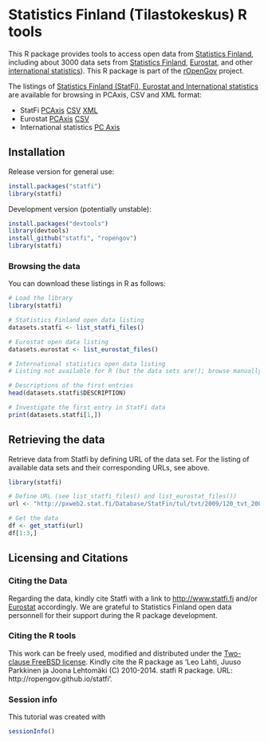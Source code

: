 <!--
%\VignetteEngine{knitr}
%\VignetteIndexEntry{An R Markdown Vignette made with knitr}
-->

Statistics Finland (Tilastokeskus) R tools
===========

This R package provides tools to access open data from [Statistics
Finland](http://www.stat.fi/tup/tilastotietokannat/index_fi.html),
including about 3000 data sets from [Statistics
Finland](http://www.stat.fi/org/lainsaadanto/avoin_data.html),
[Eurostat](http://pxweb2.stat.fi/Database/Eurostat/databasetree_fi.asp),
and other [international
statistics](http://pxweb2.stat.fi/Database/Kansainvalisen_tiedon_tietokanta/databasetree_fi.asp)). This R package is part of the [rOpenGov](http://ropengov.github.io)
project.

The listings of [Statistics Finland (StatFi), Eurostat and
International
statistics](http://www.stat.fi/org/lainsaadanto/avoin_data.html) are
available for browsing in PCAxis, CSV and XML format:

 * StatFi [PCAxis](http://pxweb2.stat.fi/database/StatFin/databasetree_fi.asp) [CSV](http://pxweb2.stat.fi/database/StatFin/StatFin_rap_csv.csv) [XML](http://pxweb2.stat.fi/database/StatFin/StatFin_rap_xml.csv)  
 * Eurostat [PCAxis](http://pxweb2.stat.fi/Database/Eurostat/databasetree_fi.asp) [CSV](http://pxweb2.stat.fi/database/StatFin/StatFin_rap.csv)  
 * International statistics [PC Axis](http://pxweb2.stat.fi/Database/Kansainvalisen_tiedon_tietokanta/databasetree_fi.asp)


## Installation

Release version for general use:

```r
install.packages("statfi")
library(statfi)
```

Development version (potentially unstable):

```r
install.packages("devtools")
library(devtools)
install_github("statfi", "ropengov")
library(statfi)
```


### Browsing the data

You can download these listings in R as follows:

```r
# Load the library
library(statfi)

# Statistics Finland open data listing
datasets.statfi <- list_statfi_files()

# Eurostat open data listing
datasets.eurostat <- list_eurostat_files()

# International statistics open data listing
# Listing not available for R (but the data sets are!); browse manually at: http://pxweb2.stat.fi/Database/Kansainvalisen_tiedon_tietokanta/databasetree_fi.asp

# Descriptions of the first entries
head(datasets.statfi$DESCRIPTION)

# Investigate the first entry in StatFi data
print(datasets.statfi[1,])
```

## Retrieving the data

Retrieve data from Statfi by defining URL of the data set. For the
listing of available data sets and their corresponding URLs, see
above.

```r
library(statfi)

# Define URL (see list_statfi_files() and list_eurostat_files())
url <- "http://pxweb2.stat.fi/Database/StatFin/tul/tvt/2009/120_tvt_2009_2011-02-18_tau_112_fi.px"

# Get the data
df <- get_statfi(url)
df[1:3,]
```


## Licensing and Citations

### Citing the Data

Regarding the data, kindly cite Statfi with a link to
[http://www.statfi.fi](http://www.statfi.fi/) and/or
[Eurostat](http://epp.eurostat.ec.europa.eu/portal/page/portal/statistics/search_database)
accordingly. We are grateful to Statistics Finland open data
personnell for their support during the R package development.

### Citing the R tools

This work can be freely used, modified and distributed under the
[Two-clause FreeBSD
license](http://en.wikipedia.org/wiki/BSD\_licenses). Kindly cite the
R package as 'Leo Lahti, Juuso Parkkinen ja Joona Lehtomäki (C)
2010-2014. statfi R package. URL: http://ropengov.github.io/statfi'.


### Session info

This tutorial was created with

```r
sessionInfo()
```
